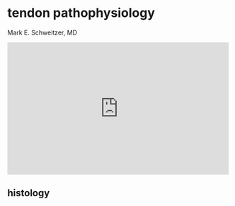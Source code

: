 # tendon pathophysiology

Mark E. Schweitzer, MD

::: {show-in="html"}
<iframe width=500 height=300 frameborder="0" allowfullscreen src="https://www.youtube.com/embed/uIo58pQgxhY"></iframe>
:::

## histology